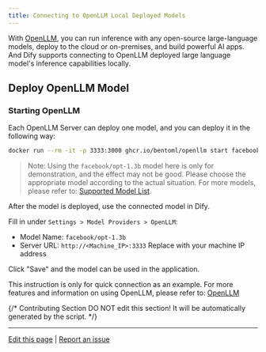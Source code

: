 ```yaml
---
title: Connecting to OpenLLM Local Deployed Models
---
```



With [OpenLLM](https://github.com/bentoml/OpenLLM), you can run inference with any open-source large-language models, deploy to the cloud or on-premises, and build powerful AI apps.
And Dify supports connecting to OpenLLM deployed large language model's inference capabilities locally.

## Deploy OpenLLM Model
### Starting OpenLLM

Each OpenLLM Server can deploy one model, and you can deploy it in the following way:

```bash
docker run --rm -it -p 3333:3000 ghcr.io/bentoml/openllm start facebook/opt-1.3b --backend pt
```

> Note: Using the `facebook/opt-1.3b` model here is only for demonstration, and the effect may not be good. Please choose the appropriate model according to the actual situation. For more models, please refer to: [Supported Model List](https://github.com/bentoml/OpenLLM#-supported-models).

After the model is deployed, use the connected model in Dify.

   Fill in under `Settings > Model Providers > OpenLLM`:

   - Model Name: `facebook/opt-1.3b`
   - Server URL: `http://<Machine_IP>:3333` Replace with your machine IP address

   Click "Save" and the model can be used in the application.

This instruction is only for quick connection as an example. For more features and information on using OpenLLM, please refer to: [OpenLLM](https://github.com/bentoml/OpenLLM)

{/*
Contributing Section
DO NOT edit this section!
It will be automatically generated by the script.
*/}

---

[Edit this page](https://github.com/langgenius/dify-docs/edit/main/en/development/models-integration/openllm.mdx) | [Report an issue](https://github.com/langgenius/dify-docs/issues/new?title=Documentation%20Issue%3A%20&body=%23%23%20Issue%20Description%0A%3C%21--%20Please%20briefly%20describe%20the%20issue%20you%20found%20--%3E%0A%0A%23%23%20Page%20Link%0Ahttps%3A%2F%2Fgithub.com%2Flanggenius%2Fdify-docs%2Fblob%2Fmain%2Fen/development/models-integration%2Fopenllm.mdx%0A%0A%23%23%20Suggested%20Changes%0A%3C%21--%20If%20you%20have%20specific%20suggestions%20for%20changes%2C%20please%20describe%20them%20here%20--%3E%0A%0A%3C%21--%20Thank%20you%20for%20helping%20improve%20our%20documentation%21%20--%3E)

